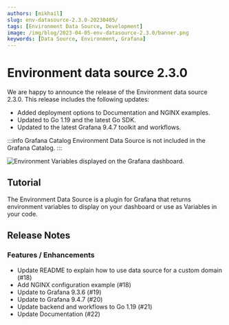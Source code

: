 ```yaml
---
authors: [mikhail]
slug: env-datasource-2.3.0-20230405/
tags: [Environment Data Source, Development]
image: /img/blog/2023-04-05-env-datasource-2.3.0/banner.png
keywords: [Data Source, Environment, Grafana]
---
```



# Environment data source 2.3.0

We are happy to announce the release of the Environment data source 2.3.0. This release includes the following updates:

- Added deployment options to Documentation and NGINX examples.
- Updated to Go 1.19 and the latest Go SDK.
- Updated to the latest Grafana 9.4.7 toolkit and workflows.

:::info Grafana Catalog
Environment Data Source is not included in the Grafana Catalog.
:::

<Image
  title="Environment Variables displayed on the Grafana dashboard."
  src="/img/blog/2023-04-05-env-datasource-2.3.0/dashboard.png"
/>

<GettingStarted />

## Tutorial

The Environment Data Source is a plugin for Grafana that returns environment variables to display on your dashboard or use as Variables in your code.

<Youtube
  id="sczRq2lI3e4"
  title="Dashboard, Global and Environment variables."
/>

## Release Notes

### Features / Enhancements

- Update README to explain how to use data source for a custom domain (#18)
- Add NGINX configuration example (#18)
- Update to Grafana 9.3.6 (#19)
- Update to Grafana 9.4.7 (#20)
- Update backend and workflows to Go 1.19 (#21)
- Update Documentation (#22)

<Feedback />
